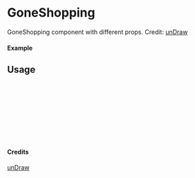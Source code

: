 
<Meta of={GoneShopping} title="unDraw/GoneShopping" />

# GoneShopping

GoneShopping component with different props.
Credit: [unDraw](https://undraw.co/illustrations)

#### Example

<Canvas of={GoneShopping.Primary} />

## Usage

```ts
import { GoneShopping } from "yadl-ui";

const Example = () => {
  return (
      <GoneShopping />
  );
};

export default Example;
```

#### Credits
[unDraw](https://undraw.co/illustrations)
